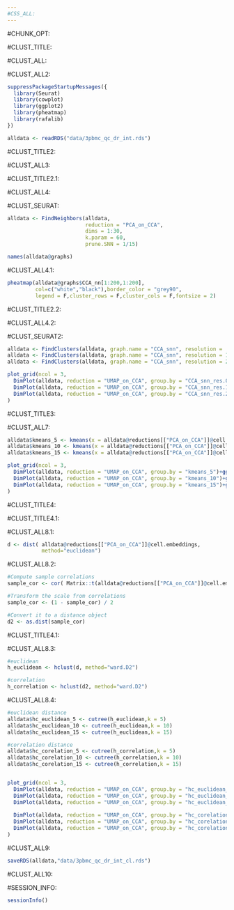 ```yaml
---
#CSS_ALL:
---
```


#CHUNK_OPT:

#CLUST_TITLE:

#CLUST_ALL:

#CLUST_ALL2:

```r
suppressPackageStartupMessages({
  library(Seurat)
  library(cowplot)
  library(ggplot2)
  library(pheatmap)
  library(rafalib)
})

alldata <- readRDS("data/3pbmc_qc_dr_int.rds")
```

#CLUST_TITLE2:

#CLUST_ALL3:

#CLUST_TITLE2.1:

#CLUST_ALL4:

#CLUST_SEURAT:

```r
alldata <- FindNeighbors(alldata,
                         reduction = "PCA_on_CCA",
                         dims = 1:30,
                         k.param = 60,
                         prune.SNN = 1/15)

names(alldata@graphs)
```

#CLUST_ALL4.1:

```r

pheatmap(alldata@graphs$CCA_nn[1:200,1:200],
         col=c("white","black"),border_color = "grey90",
         legend = F,cluster_rows = F,cluster_cols = F,fontsize = 2)
```

#CLUST_TITLE2.2:

#CLUST_ALL4.2:

#CLUST_SEURAT2:

```r
alldata <- FindClusters(alldata, graph.name = "CCA_snn", resolution = .5 , algorithm = 1)
alldata <- FindClusters(alldata, graph.name = "CCA_snn", resolution = 1  , algorithm = 1)
alldata <- FindClusters(alldata, graph.name = "CCA_snn", resolution = 2  , algorithm = 1)

plot_grid(ncol = 3,
  DimPlot(alldata, reduction = "UMAP_on_CCA", group.by = "CCA_snn_res.0.5")+ggtitle("louvain_0.5"),
  DimPlot(alldata, reduction = "UMAP_on_CCA", group.by = "CCA_snn_res.1")+ggtitle("louvain_1"),
  DimPlot(alldata, reduction = "UMAP_on_CCA", group.by = "CCA_snn_res.2")+ggtitle("louvain_2")
)
```


#CLUST_TITLE3:

#CLUST_ALL7:

```r
alldata$kmeans_5 <- kmeans(x = alldata@reductions[["PCA_on_CCA"]]@cell.embeddings,centers = 5)$cluster
alldata$kmeans_10 <- kmeans(x = alldata@reductions[["PCA_on_CCA"]]@cell.embeddings,centers = 10)$cluster
alldata$kmeans_15 <- kmeans(x = alldata@reductions[["PCA_on_CCA"]]@cell.embeddings,centers = 15)$cluster

plot_grid(ncol = 3,
  DimPlot(alldata, reduction = "UMAP_on_CCA", group.by = "kmeans_5")+ggtitle("kmeans_5"),
  DimPlot(alldata, reduction = "UMAP_on_CCA", group.by = "kmeans_10")+ggtitle("kmeans_10"),
  DimPlot(alldata, reduction = "UMAP_on_CCA", group.by = "kmeans_15")+ggtitle("kmeans_15")
)
```


#CLUST_TITLE4:

#CLUST_TITLE4.1:

#CLUST_ALL8.1:

```r
d <- dist( alldata@reductions[["PCA_on_CCA"]]@cell.embeddings,
           method="euclidean")
```

#CLUST_ALL8.2:

```r
#Compute sample correlations
sample_cor <- cor( Matrix::t(alldata@reductions[["PCA_on_CCA"]]@cell.embeddings) )

#Transform the scale from correlations
sample_cor <- (1 - sample_cor) / 2

#Convert it to a distance object
d2 <- as.dist(sample_cor)
```

#CLUST_TITLE4.1:

#CLUST_ALL8.3:

```r
#euclidean
h_euclidean <- hclust(d, method="ward.D2")

#correlation
h_correlation <- hclust(d2, method="ward.D2")
```

#CLUST_ALL8.4:

```r
#euclidean distance
alldata$hc_euclidean_5 <- cutree(h_euclidean,k = 5)
alldata$hc_euclidean_10 <- cutree(h_euclidean,k = 10)
alldata$hc_euclidean_15 <- cutree(h_euclidean,k = 15)

#correlation distance
alldata$hc_corelation_5 <- cutree(h_correlation,k = 5)
alldata$hc_corelation_10 <- cutree(h_correlation,k = 10)
alldata$hc_corelation_15 <- cutree(h_correlation,k = 15)


plot_grid(ncol = 3,
  DimPlot(alldata, reduction = "UMAP_on_CCA", group.by = "hc_euclidean_5")+ggtitle("hc_euc_5"),
  DimPlot(alldata, reduction = "UMAP_on_CCA", group.by = "hc_euclidean_10")+ggtitle("hc_euc_10"),
  DimPlot(alldata, reduction = "UMAP_on_CCA", group.by = "hc_euclidean_15")+ggtitle("hc_euc_15"),
  
  DimPlot(alldata, reduction = "UMAP_on_CCA", group.by = "hc_corelation_5")+ggtitle("hc_cor_5"),
  DimPlot(alldata, reduction = "UMAP_on_CCA", group.by = "hc_corelation_10")+ggtitle("hc_cor_10"),
  DimPlot(alldata, reduction = "UMAP_on_CCA", group.by = "hc_corelation_15")+ggtitle("hc_cor_15")
)
```


#CLUST_ALL9:

```r
saveRDS(alldata,"data/3pbmc_qc_dr_int_cl.rds")
```


#CLUST_ALL10:


#SESSION_INFO:

```r
sessionInfo()
```

